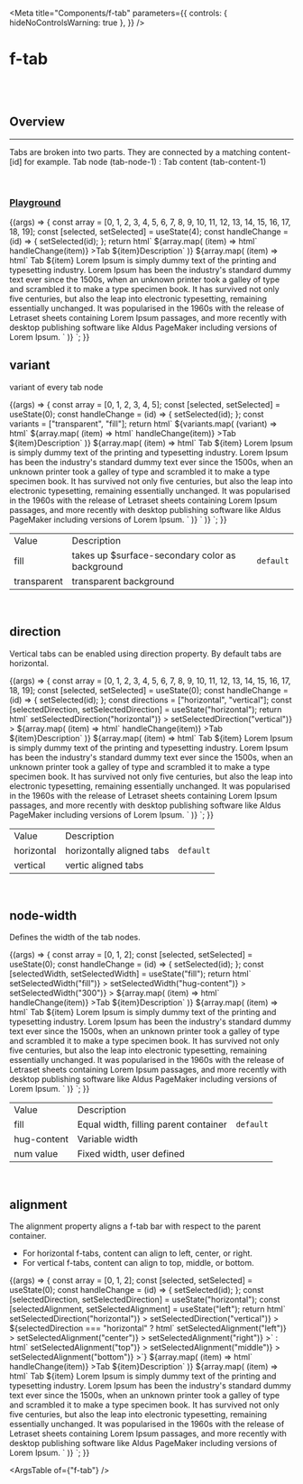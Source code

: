 
<Meta
  title="Components/f-tab"
  parameters={{
    controls: { hideNoControlsWarning: true },
  }}
/>

# f-tab

<br />
<br />

## Overview

<hr />

Tabs are broken into two parts. They are connected by a matching content-[id] for example. Tab node (tab-node-1) : Tab content (tab-content-1)

<br />

### [Playground](/story/components-f-tab--playground)

<Canvas>
  <Story
    name="Playground"
    parameters={{
      docs: {
        inlineStories: false,
        iframeHeight: 400,
      },
    }}
    argTypes={{
      variant: {
        control: "radio",
        options: ["transparent", "fill"],
      },
      direction: {
        control: "radio",
        options: ["horizontal", "vertical"],
      },
      alignment: {
        control: "select",
        options: ["left", "center", "right", "top", "middle", "bottom"],
      },
      ["node-width"]: {
        control: "text",
      },
      ["tab-content-transition"]: {
        control: "radio",
        options: ["none", "fade", "slide"],
      },
      ["tab-content-transition-duration"]: {
        control: "number",
      },
    }}
    args={{
      variant: "transparent",
      direction: "horizontal",
      alignment: "left",
      ["node-width"]: "hug-content",
      ["tab-content-transition"]: "none",
      ["tab-content-transition-duration"]: 200,
    }}
  >
    {(args) => {
      const array = [0, 1, 2, 3, 4, 5, 6, 7, 8, 9, 10, 11, 12, 13, 14, 15, 16, 17, 18, 19];
      const [selected, setSelected] = useState(4);
      const handleChange = (id) => {
        setSelected(id);
      };
      return html`
        <f-div
          direction=${args.direction === "vertical" ? "row" : "column"}
          .height=${args.direction === "vertical" ? "100%" : "fill-container"}
          overflow="visible"
        >
          <f-tab
            .direction=${args.direction}
            .variant=${args.variant}
            .alignment=${args.alignment}
            node-width=${args["node-width"]}
          >
            ${array.map(
              (item) => html` <f-tab-node
                ?active=${selected === item ? true : false}
                content-id=${`tab-${item}`}
                @click=${() => handleChange(item)}
                ><f-div width="100%" height="100%" align="middle-center" direction="column"
                  ><f-div align="middle-center" height="hug-content" width="hug-content"
                    >Tab ${item}</f-div
                  ><f-div align="middle-center" height="hug-content" width="hug-content"
                    >Description</f-div
                  ></f-div
                ></f-tab-node
              >`
            )}</f-tab
          >
          ${array.map(
            (item) =>
              html`
                <f-tab-content
                  id=${`tab-${item}`}
                  .transition=${args["tab-content-transition"]}
                  .duration=${args["tab-content-transition-duration"]}
                  ><f-div direction="column" width="100%" padding="large"
                    ><f-div
                      ><f-text variant="heading" size="x-large" weight="bold"
                        >Tab ${item}</f-text
                      ></f-div
                    >
                    <f-div>
                      <f-text
                        >Lorem Ipsum is simply dummy text of the printing and typesetting industry.
                        Lorem Ipsum has been the industry's standard dummy text ever since the
                        1500s, when an unknown printer took a galley of type and scrambled it to
                        make a type specimen book. It has survived not only five centuries, but also
                        the leap into electronic typesetting, remaining essentially unchanged. It
                        was popularised in the 1960s with the release of Letraset sheets containing
                        Lorem Ipsum passages, and more recently with desktop publishing software
                        like Aldus PageMaker including versions of Lorem Ipsum.</f-text
                      ></f-div
                    ></f-div
                  ></f-tab-content
                >
              `
          )}
        </f-div>
      `;
    }}
  </Story>
</Canvas>

<br />

## variant

<f-divider></f-divider>

variant of every tab node

<Canvas>
  <Story
    name="variant"
    parameters={{
      docs: {
        inlineStories: false,
        iframeHeight: 500,
      },
    }}
  >
    {(args) => {
      const array = [0, 1, 2, 3, 4, 5];
      const [selected, setSelected] = useState(0);
      const handleChange = (id) => {
        setSelected(id);
      };
      const variants = ["transparent", "fill"];
      return html`<f-div direction="column">
        ${variants.map(
          (variant) => html` <f-div direction="column" height="fill-container" overflow="visible">
            <f-tab .variant=${variant} node-width="fill">
              ${array.map(
                (item) => html` <f-tab-node
                  ?active=${selected === item ? true : false}
                  content-id=${`tab-${variant}-${item}`}
                  @click=${() => handleChange(item)}
                  ><f-div width="100%" height="100%" align="middle-center" direction="column"
                    ><f-div align="middle-center" height="hug-content" width="hug-content"
                      >Tab ${item}</f-div
                    ><f-div align="middle-center" height="hug-content" width="hug-content"
                      >Description</f-div
                    ></f-div
                  ></f-tab-node
                >`
              )}</f-tab
            >
            ${array.map(
              (item) =>
                html`
                  <f-tab-content id=${`tab-${variant}-${item}`}
                    ><f-div direction="column" width="100%" padding="large"
                      ><f-div
                        ><f-text variant="heading" size="x-large" weight="bold"
                          >Tab ${item}</f-text
                        ></f-div
                      >
                      <f-div>
                        <f-text
                          >Lorem Ipsum is simply dummy text of the printing and typesetting
                          industry. Lorem Ipsum has been the industry's standard dummy text ever
                          since the 1500s, when an unknown printer took a galley of type and
                          scrambled it to make a type specimen book. It has survived not only five
                          centuries, but also the leap into electronic typesetting, remaining
                          essentially unchanged. It was popularised in the 1960s with the release of
                          Letraset sheets containing Lorem Ipsum passages, and more recently with
                          desktop publishing software like Aldus PageMaker including versions of
                          Lorem Ipsum.</f-text
                        ></f-div
                      ></f-div
                    ></f-tab-content
                  >
                `
            )}
          </f-div>`
        )}</f-div
      > `;
    }}
  </Story>
</Canvas>

<table class="custom-table">
  <tbody>
    <tr>
      <td>Value</td>
      <td>Description</td>
      <td></td>
    </tr>
    <tr>
      <td>fill</td>
      <td>takes up $surface-secondary color as background</td>
      <td>
        <code>default</code>
      </td>
    </tr>
    <tr>
      <td>transparent</td>
      <td>transparent background</td>
      <td></td>
    </tr>
  </tbody>
</table>

<br />

## direction

<f-divider></f-divider>

Vertical tabs can be enabled using direction property. By default tabs are horizontal.

<Canvas>
  <Story
    name="direction"
    parameters={{
      docs: {
        inlineStories: false,
        iframeHeight: 500,
      },
    }}
  >
    {(args) => {
      const array = [0, 1, 2, 3, 4, 5, 6, 7, 8, 9, 10, 11, 12, 13, 14, 15, 16, 17, 18, 19];
      const [selected, setSelected] = useState(0);
      const handleChange = (id) => {
        setSelected(id);
      };
      const directions = ["horizontal", "vertical"];
      const [selectedDirection, setSelectedDirection] = useState("horizontal");
      return html`
        <f-button
          label="horizontal"
          ?disabled=${selectedDirection === "horizontal"}
          @click=${() => setSelectedDirection("horizontal")}
        ></f-button>
        <f-button
          label="vertical"
          ?disabled=${selectedDirection === "vertical"}
          @click=${() => setSelectedDirection("vertical")}
        ></f-button>
        <f-spacer></f-spacer>
        <f-div
          direction=${selectedDirection === "vertical" ? "row" : "column"}
          .height=${selectedDirection === "vertical" ? "100%" : "fill-container"}
          overflow="visible"
        >
          <f-tab .direction=${selectedDirection} node-width="fill">
            ${array.map(
              (item) => html` <f-tab-node
                ?active=${selected === item ? true : false}
                content-id=${`tab-${selectedDirection}-${item}`}
                @click=${() => handleChange(item)}
                ><f-div width="100%" height="100%" align="middle-center" direction="column"
                  ><f-div align="middle-center" height="hug-content" width="hug-content"
                    >Tab ${item}</f-div
                  ><f-div align="middle-center" height="hug-content" width="hug-content"
                    >Description</f-div
                  ></f-div
                ></f-tab-node
              >`
            )}</f-tab
          >
          ${array.map(
            (item) =>
              html`
                    <f-tab-content id=${`tab-${selectedDirection}-${item}`}
                      ><f-div direction="column" width="100%" padding="large"
                        ><f-div
                          ><f-text variant="heading" size="x-large" weight="bold"
                            >Tab ${item}</f-text
                          ></f-div
                        >
                        <f-div>
                          <f-text
                            >Lorem Ipsum is simply dummy text of the printing and typesetting
                            industry. Lorem Ipsum has been the industry's standard dummy text ever
                            since the 1500s, when an unknown printer took a galley of type and
                            scrambled it to make a type specimen book. It has survived not only five
                            centuries, but also the leap into electronic typesetting, remaining
                            essentially unchanged. It was popularised in the 1960s with the release
                            of Letraset sheets containing Lorem Ipsum passages, and more recently
                            with desktop publishing software like Aldus PageMaker including versions
                            of Lorem Ipsum.</f-text
                          ></f-div
                        ></f-div
                      ></f-tab-content
                    >
            </f-div>`
          )}</f-div
        >
      `;
    }}
  </Story>
</Canvas>

<table class="custom-table">
  <tbody>
    <tr>
      <td>Value</td>
      <td>Description</td>
      <td></td>
    </tr>
    <tr>
      <td>horizontal</td>
      <td>horizontally aligned tabs</td>
      <td>
        <code>default</code>
      </td>
    </tr>
    <tr>
      <td>vertical</td>
      <td>vertic aligned tabs</td>
      <td></td>
    </tr>
  </tbody>
</table>

<br />

## node-width

<f-divider></f-divider>

Defines the width of the tab nodes.

<Canvas>
  <Story
    name="node-width"
    parameters={{
      docs: {
        inlineStories: false,
        iframeHeight: 500,
      },
    }}
  >
    {(args) => {
      const array = [0, 1, 2];
      const [selected, setSelected] = useState(0);
      const handleChange = (id) => {
        setSelected(id);
      };
      const [selectedWidth, setSelectedWidth] = useState("fill");
      return html`
        <f-button
          label="fill"
          ?disabled=${selectedWidth === "fill"}
          @click=${() => setSelectedWidth("fill")}
        ></f-button>
        <f-button
          label="hug-content"
          ?disabled=${selectedWidth === "hug-content"}
          @click=${() => setSelectedWidth("hug-content")}
        ></f-button>
        <f-button
          label="300px"
          ?disabled=${selectedWidth === "300"}
          @click=${() => setSelectedWidth("300")}
        ></f-button>
        <f-spacer></f-spacer>
        <f-div direction="column" height="fill-container" overflow="visible">
          <f-tab node-width=${selectedWidth}>
            ${array.map(
              (item) => html` <f-tab-node
                ?active=${selected === item ? true : false}
                content-id=${`tab-${selectedWidth}-${item}`}
                @click=${() => handleChange(item)}
                ><f-div width="100%" height="100%" align="middle-center" direction="column"
                  ><f-div align="middle-center" height="hug-content" width="hug-content"
                    >Tab ${item}</f-div
                  ><f-div align="middle-center" height="hug-content" width="hug-content"
                    >Description</f-div
                  ></f-div
                ></f-tab-node
              >`
            )}</f-tab
          >
          ${array.map(
            (item) =>
              html`
                    <f-tab-content id=${`tab-${selectedWidth}-${item}`}
                      ><f-div direction="column" width="100%" padding="large"
                        ><f-div
                          ><f-text variant="heading" size="x-large" weight="bold"
                            >Tab ${item}</f-text
                          ></f-div
                        >
                        <f-div>
                          <f-text
                            >Lorem Ipsum is simply dummy text of the printing and typesetting
                            industry. Lorem Ipsum has been the industry's standard dummy text ever
                            since the 1500s, when an unknown printer took a galley of type and
                            scrambled it to make a type specimen book. It has survived not only five
                            centuries, but also the leap into electronic typesetting, remaining
                            essentially unchanged. It was popularised in the 1960s with the release
                            of Letraset sheets containing Lorem Ipsum passages, and more recently
                            with desktop publishing software like Aldus PageMaker including versions
                            of Lorem Ipsum.</f-text
                          ></f-div
                        ></f-div
                      ></f-tab-content
                    >
            </f-div>`
          )}</f-div
        >
      `;
    }}
  </Story>
</Canvas>

<table class="custom-table">
  <tbody>
    <tr>
      <td>Value</td>
      <td>Description</td>
      <td></td>
    </tr>
    <tr>
      <td>fill</td>
      <td>Equal width, filling parent container</td>
      <td>
        <code>default</code>
      </td>
    </tr>
    <tr>
      <td>hug-content</td>
      <td>Variable width</td>
      <td></td>
    </tr>
    <tr>
      <td>num value</td>
      <td>Fixed width, user defined </td>
      <td></td>
    </tr>
  </tbody>
</table>

<br />

## alignment

<f-divider></f-divider>

The alignment property aligns a f-tab bar with respect to the parent container.

- For horizontal f-tabs, content can align to left, center, or right.
- For vertical f-tabs, content can align to top, middle, or bottom.

<Canvas>
  <Story
    name="alignment"
    parameters={{
      docs: {
        inlineStories: false,
        iframeHeight: 500,
      },
    }}
  >
    {(args) => {
      const array = [0, 1, 2];
      const [selected, setSelected] = useState(0);
      const handleChange = (id) => {
        setSelected(id);
      };
      const [selectedDirection, setSelectedDirection] = useState("horizontal");
      const [selectedAlignment, setSelectedAlignment] = useState("left");
      return html`
        <f-div>
          <f-button
            label="horizontal"
            ?disabled=${selectedDirection === "horizontal"}
            @click=${() => setSelectedDirection("horizontal")}
          ></f-button>
          <f-button
            label="vertical"
            ?disabled=${selectedDirection === "vertical"}
            @click=${() => setSelectedDirection("vertical")}
          ></f-button>
        </f-div>
        <f-spacer></f-spacer>
        ${selectedDirection === "horizontal"
          ? html` <f-button
                label="left"
                ?disabled=${selectedAlignment === "left"}
                @click=${() => setSelectedAlignment("left")}
              ></f-button>
              <f-button
                label="center"
                ?disabled=${selectedAlignment === "center"}
                @click=${() => setSelectedAlignment("center")}
              ></f-button>
              <f-button
                label="right"
                ?disabled=${selectedAlignment === "right"}
                @click=${() => setSelectedAlignment("right")}
              ></f-button>`
          : html` <f-button
                label="top"
                ?disabled=${selectedAlignment === "top"}
                @click=${() => setSelectedAlignment("top")}
              ></f-button>
              <f-button
                label="middle"
                ?disabled=${selectedAlignment === "middle"}
                @click=${() => setSelectedAlignment("middle")}
              ></f-button>
              <f-button
                label="bottom"
                ?disabled=${selectedAlignment === "bottom"}
                @click=${() => setSelectedAlignment("bottom")}
              ></f-button>`}
        <f-spacer></f-spacer>
        <f-div
          direction=${selectedDirection === "vertical" ? "row" : "column"}
          .height=${selectedDirection === "vertical" ? "100%" : "fill-container"}
          overflow="visible"
        >
          <f-tab .alignment=${selectedAlignment} .direction=${selectedDirection}>
            ${array.map(
              (item) => html` <f-tab-node
                ?active=${selected === item ? true : false}
                content-id=${`tab-${selectedAlignment}-${item}`}
                @click=${() => handleChange(item)}
                ><f-div width="100%" height="100%" align="middle-center" direction="column"
                  ><f-div align="middle-center" height="hug-content" width="hug-content"
                    >Tab ${item}</f-div
                  ><f-div align="middle-center" height="hug-content" width="hug-content"
                    >Description</f-div
                  ></f-div
                ></f-tab-node
              >`
            )}</f-tab
          >
          ${array.map(
            (item) =>
              html`
                    <f-tab-content id=${`tab-${selectedAlignment}-${item}`}
                      ><f-div direction="column" width="100%" padding="large"
                        ><f-div
                          ><f-text variant="heading" size="x-large" weight="bold"
                            >Tab ${item}</f-text
                          ></f-div
                        >
                        <f-div>
                          <f-text
                            >Lorem Ipsum is simply dummy text of the printing and typesetting
                            industry. Lorem Ipsum has been the industry's standard dummy text ever
                            since the 1500s, when an unknown printer took a galley of type and
                            scrambled it to make a type specimen book. It has survived not only five
                            centuries, but also the leap into electronic typesetting, remaining
                            essentially unchanged. It was popularised in the 1960s with the release
                            of Letraset sheets containing Lorem Ipsum passages, and more recently
                            with desktop publishing software like Aldus PageMaker including versions
                            of Lorem Ipsum.</f-text
                          ></f-div
                        ></f-div
                      ></f-tab-content
                    >
            </f-div>`
          )}</f-div
        >
      `;
    }}
  </Story>
</Canvas>

<br />

<ArgsTable of={"f-tab"} />
